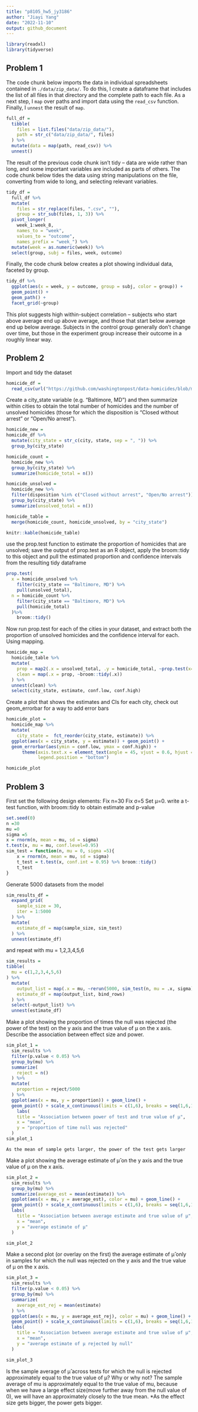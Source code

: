 ```yaml
---
title: "p8105_hw5_jy3186"
author: "Jiayi Yang"
date: "2022-11-10"
output: github_document
---
```


```r
library(readxl)
library(tidyverse)
```
## Problem 1

The code chunk below imports the data in individual spreadsheets contained in `./data/zip_data/`. To do this, I create a dataframe that includes the list of all files in that directory and the complete path to each file. As a next step, I `map` over paths and import data using the `read_csv` function. Finally, I `unnest` the result of `map`.

```r
full_df = 
  tibble(
    files = list.files("data/zip_data/"),
    path = str_c("data/zip_data/", files)
  ) %>% 
  mutate(data = map(path, read_csv)) %>% 
  unnest()
```

The result of the previous code chunk isn't tidy -- data are wide rather than long, and some important variables are included as parts of others. The code chunk below tides the data using string manipulations on the file, converting from wide to long, and selecting relevant variables. 

```r
tidy_df = 
  full_df %>% 
  mutate(
    files = str_replace(files, ".csv", ""),
    group = str_sub(files, 1, 3)) %>% 
  pivot_longer(
    week_1:week_8,
    names_to = "week",
    values_to = "outcome",
    names_prefix = "week_") %>% 
  mutate(week = as.numeric(week)) %>% 
  select(group, subj = files, week, outcome)
```

Finally, the code chunk below creates a plot showing individual data, faceted by group. 

```r
tidy_df %>% 
  ggplot(aes(x = week, y = outcome, group = subj, color = group)) + 
  geom_point() + 
  geom_path() + 
  facet_grid(~group)
```

This plot suggests high within-subject correlation -- subjects who start above average end up above average, and those that start below average end up below average. Subjects in the control group generally don't change over time, but those in the experiment group increase their outcome in a roughly linear way. 



## Problem 2
Import and tidy the dataset
```r
homicide_df = 
  read_csv(url("https://github.com/washingtonpost/data-homicides/blob/master/homicide-data.csv?raw=true"))
```

Create a city_state variable (e.g. “Baltimore, MD”) and then summarize within cities to obtain the total number of homicides and the number of unsolved homicides (those for which the disposition is “Closed without arrest” or “Open/No arrest”).

```r
homicide_new =
homicide_df %>% 
  mutate(city_state = str_c(city, state, sep = ", ")) %>% 
  group_by(city_state)

homicide_count = 
  homicide_new %>% 
  group_by(city_state) %>% 
  summarize(homicide_total = n())

homicide_unsolved =
  homicide_new %>% 
  filter(disposition %in% c("Closed without arrest", "Open/No arrest")) %>% 
  group_by(city_state) %>% 
  summarize(unsolved_total = n())

homicide_table = 
  merge(homicide_count, homicide_unsolved, by = "city_state")

knitr::kable(homicide_table)
```

use the prop.test function to estimate the proportion of homicides that are unsolved; save the output of prop.test as an R object,
apply the broom::tidy to this object and pull the estimated proportion and confidence intervals from the resulting tidy dataframe
```r
prop.test(
  x = homicide_unsolved %>% 
    filter(city_state == "Baltimore, MD") %>% 
    pull(unsolved_total),
  n = homicide_count %>% 
    filter(city_state == "Baltimore, MD") %>% 
    pull(homicide_total)
  )%>% 
    broom::tidy()

```

Now run prop.test for each of the cities in your dataset, and extract both the proportion of unsolved homicides and the confidence interval for each. Using mapping.
```r
homicide_map = 
  homicide_table %>% 
  mutate(
    prop = map2(.x = unsolved_total, .y = homicide_total, ~prop.test(x=.x, n =.y)),
    clean = map(.x = prop, ~broom::tidy(.x)) 
  ) %>% 
  unnest(clean) %>% 
  select(city_state, estimate, conf.low, conf.high)
```

Create a plot that shows the estimates and CIs for each city, check out geom_errorbar for a way to add error bars
```r
homicide_plot = 
  homicide_map %>% 
  mutate(
    city_state =  fct_reorder(city_state, estimate)) %>% 
  ggplot(aes(x = city_state, y = estimate)) + geom_point() +
  geom_errorbar(aes(ymin = conf.low, ymax = conf.high)) +
      theme(axis.text.x = element_text(angle = 45, vjust = 0.6, hjust = 1), 
            legend.position = "bottom")

homicide_plot
```

## Problem 3
First set the following design elements:
Fix n=30
Fix σ=5
Set μ=0.  write a t-test function, with broom::tidy to obtain estimate and p-value
```r
set.seed(0)
n =30
mu =0
sigma =5
x = rnorm(n, mean = mu, sd = sigma)
t.test(x, mu = mu, conf.level=0.95)
sim_test = function(n, mu = 0, sigma =5){
    x = rnorm(n, mean = mu, sd = sigma)
    t_test = t.test(x, conf.int = 0.95) %>% broom::tidy()
    t_test
}

```
Generate 5000 datasets from the model
```r
sim_results_df = 
  expand_grid(
    sample_size = 30,
    iter = 1:5000
  ) %>% 
  mutate(
    estimate_df = map(sample_size, sim_test)
  ) %>% 
  unnest(estimate_df)
```
and repeat with mu = 1,2,3,4,5,6
```r
sim_results = 
tibble(
  mu = c(1,2,3,4,5,6)
) %>% 
  mutate(
    output_list = map(.x = mu, ~rerun(5000, sim_test(n, mu = .x, sigma))),
    estimate_df = map(output_list, bind_rows)
  ) %>% 
  select(-output_list) %>% 
  unnest(estimate_df)


```

Make a plot showing the proportion of times the null was rejected (the power of the test) on the y axis and the true value of μ on the x axis. Describe the association between effect size and power.
```r
sim_plot_1 = 
  sim_results %>% 
  filter(p.value < 0.05) %>% 
  group_by(mu) %>% 
  summarize(
    reject = n()
  ) %>% 
  mutate(
    proportion = reject/5000
  ) %>% 
  ggplot(aes(x = mu, y = proportion)) + geom_line() +
  geom_point() + scale_x_continuous(limits = c(1,6), breaks = seq(1,6,1)) +
    labs(
    title = "Association between power of test and true value of μ",
    x = "mean",
    y = "proportion of time null was rejected"
  )
sim_plot_1
```

`As the mean of sample gets larger, the power of the test gets larger`

Make a plot showing the average estimate of μ̂  on the y axis and the true value of μ on the x axis.
```r
sim_plot_2 = 
  sim_results %>% 
  group_by(mu) %>% 
  summarize(average_est = mean(estimate)) %>% 
  ggplot(aes(x = mu, y = average_est), color = mu) + geom_line() +
  geom_point() + scale_x_continuous(limits = c(1,6), breaks = seq(1,6,1)) +
  labs(
    title = "Association between average estimate and true value of μ",
    x = "mean",
    y = "average estimate of μ"
  )

sim_plot_2
```
Make a second plot (or overlay on the first) the average estimate of μ̂  only in samples for which the null was rejected on the y axis and the true value of μ on the x axis.
```r
sim_plot_3 =
  sim_results %>% 
  filter(p.value < 0.05) %>% 
  group_by(mu) %>% 
  summarize(
    average_est_rej = mean(estimate)
  ) %>% 
  ggplot(aes(x = mu, y = average_est_rej), color = mu) + geom_line() +
  geom_point() + scale_x_continuous(limits = c(1,6), breaks = seq(1,6,1)) +
  labs(
    title = "Association between average estimate and true value of μ",
    x = "mean",
    y = "average estimate of μ rejected by null"
  )

sim_plot_3
```

 Is the sample average of μ̂  across tests for which the null is rejected approximately equal to the true value of μ? Why or why not?
The sample average of mu is approximately equal to the true value of mu, because when we have a large effect size(move further away from the null value of 0), we will have an approximately closely to the true mean. *As the effect size gets bigger, the power gets bigger.